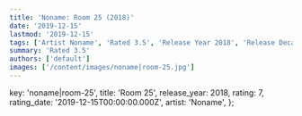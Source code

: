 ```yaml
---
title: 'Noname: Room 25 (2018)'
date: '2019-12-15'
lastmod: '2019-12-15'
tags: ['Artist Noname', 'Rated 3.5', 'Release Year 2018', 'Release Decade 2010']
summary: 'Rated 3.5'
authors: ['default']
images: ['/content/images/noname|room-25.jpg']
---
```


  key: 'noname|room-25',
  title: 'Room 25',
  release_year: 2018,
  rating: 7,
  rating_date: '2019-12-15T00:00:00.000Z',
  artist: 'Noname',
};

<MusicRating data={data} />
